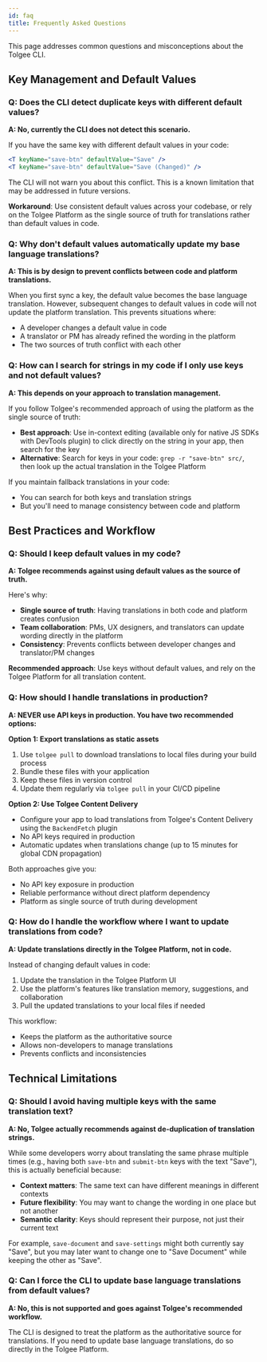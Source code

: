 ```yaml
---
id: faq
title: Frequently Asked Questions
---
```


This page addresses common questions and misconceptions about the Tolgee CLI.

## Key Management and Default Values

### Q: Does the CLI detect duplicate keys with different default values?

**A: No, currently the CLI does not detect this scenario.** 

If you have the same key with different default values in your code:

```jsx
<T keyName="save-btn" defaultValue="Save" />
<T keyName="save-btn" defaultValue="Save (Changed)" />
```

The CLI will not warn you about this conflict. This is a known limitation that may be addressed in future versions.

**Workaround**: Use consistent default values across your codebase, or rely on the Tolgee Platform as the single source of truth for translations rather than default values in code.

### Q: Why don't default values automatically update my base language translations?

**A: This is by design to prevent conflicts between code and platform translations.**

When you first sync a key, the default value becomes the base language translation. However, subsequent changes to default values in code will not update the platform translation. This prevents situations where:

- A developer changes a default value in code
- A translator or PM has already refined the wording in the platform
- The two sources of truth conflict with each other

### Q: How can I search for strings in my code if I only use keys and not default values?

**A: This depends on your approach to translation management.**

If you follow Tolgee's recommended approach of using the platform as the single source of truth:
- **Best approach**: Use in-context editing (available only for native JS SDKs with DevTools plugin) to click directly on the string in your app, then search for the key
- **Alternative**: Search for keys in your code: `grep -r "save-btn" src/`, then look up the actual translation in the Tolgee Platform

If you maintain fallback translations in your code:
- You can search for both keys and translation strings
- But you'll need to manage consistency between code and platform

## Best Practices and Workflow

### Q: Should I keep default values in my code?

**A: Tolgee recommends against using default values as the source of truth.**

Here's why:
- **Single source of truth**: Having translations in both code and platform creates confusion
- **Team collaboration**: PMs, UX designers, and translators can update wording directly in the platform
- **Consistency**: Prevents conflicts between developer changes and translator/PM changes

**Recommended approach**: Use keys without default values, and rely on the Tolgee Platform for all translation content.

### Q: How should I handle translations in production?

**A: NEVER use API keys in production. You have two recommended options:**

**Option 1: Export translations as static assets**
1. Use `tolgee pull` to download translations to local files during your build process
2. Bundle these files with your application
3. Keep these files in version control
4. Update them regularly via `tolgee pull` in your CI/CD pipeline

**Option 2: Use Tolgee Content Delivery**
- Configure your app to load translations from Tolgee's Content Delivery using the `BackendFetch` plugin
- No API keys required in production
- Automatic updates when translations change (up to 15 minutes for global CDN propagation)

Both approaches give you:
- No API key exposure in production
- Reliable performance without direct platform dependency
- Platform as single source of truth during development

### Q: How do I handle the workflow where I want to update translations from code?

**A: Update translations directly in the Tolgee Platform, not in code.**

Instead of changing default values in code:
1. Update the translation in the Tolgee Platform UI
2. Use the platform's features like translation memory, suggestions, and collaboration
3. Pull the updated translations to your local files if needed

This workflow:
- Keeps the platform as the authoritative source
- Allows non-developers to manage translations
- Prevents conflicts and inconsistencies

## Technical Limitations

### Q: Should I avoid having multiple keys with the same translation text?

**A: No, Tolgee actually recommends against de-duplication of translation strings.**

While some developers worry about translating the same phrase multiple times (e.g., having both `save-btn` and `submit-btn` keys with the text "Save"), this is actually beneficial because:

- **Context matters**: The same text can have different meanings in different contexts
- **Future flexibility**: You may want to change the wording in one place but not another
- **Semantic clarity**: Keys should represent their purpose, not just their current text

For example, `save-document` and `save-settings` might both currently say "Save", but you may later want to change one to "Save Document" while keeping the other as "Save".

### Q: Can I force the CLI to update base language translations from default values?

**A: No, this is not supported and goes against Tolgee's recommended workflow.**

The CLI is designed to treat the platform as the authoritative source for translations. If you need to update base language translations, do so directly in the Tolgee Platform.
